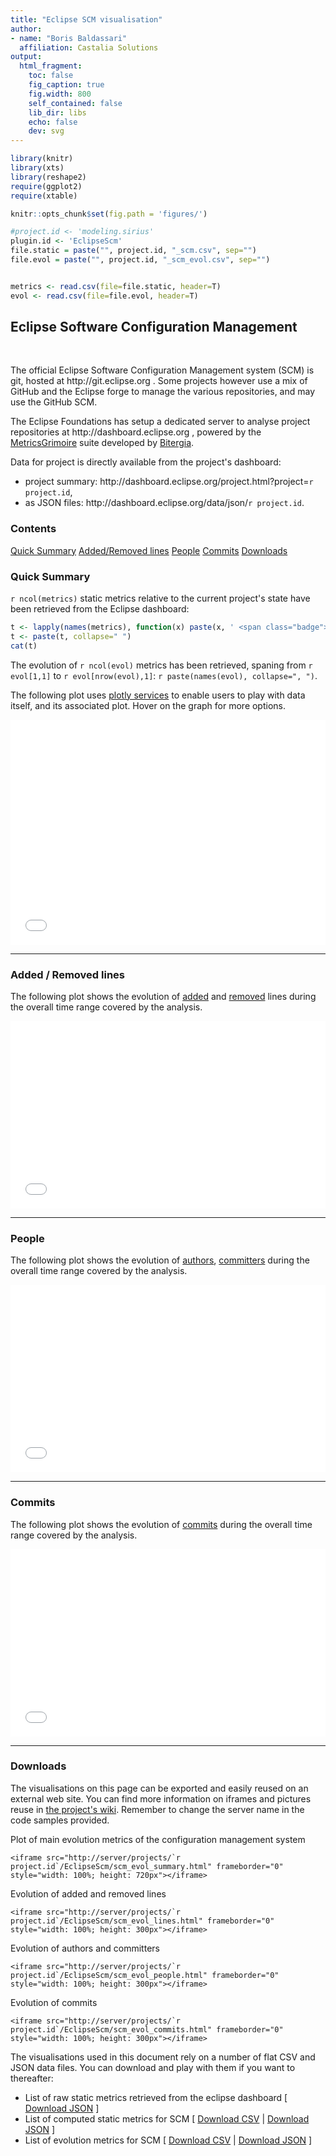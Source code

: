 ```yaml
---
title: "Eclipse SCM visualisation"
author:
- name: "Boris Baldassari"
  affiliation: Castalia Solutions
output:
  html_fragment:
    toc: false
    fig_caption: true
    fig.width: 800
    self_contained: false
    lib_dir: libs
    echo: false
    dev: svg
---
```


```r

library(knitr)
library(xts)
library(reshape2)
require(ggplot2)
require(xtable)

knitr::opts_chunk$set(fig.path = 'figures/')

#project.id <- 'modeling.sirius'
plugin.id <- 'EclipseScm'
file.static = paste("", project.id, "_scm.csv", sep="")
file.evol = paste("", project.id, "_scm_evol.csv", sep="")


metrics <- read.csv(file=file.static, header=T)
evol <- read.csv(file=file.evol, header=T)

```

## Eclipse Software Configuration Management

<br />

<div class="row"><div class="col-sm-7">

The official Eclipse Software Configuration Management system (SCM) is git, hosted at http://git.eclipse.org . Some projects however use a mix of GitHub and the Eclipse forge to manage the various repositories, and may use the GitHub SCM.

The Eclipse Foundations has setup a dedicated server to analyse project repositories at http://dashboard.eclipse.org , powered by the [MetricsGrimoire](https://metricsgrimoire.github.io/) suite developed by [Bitergia](http://bitergia.com).

Data for project is directly available from the project&apos;s dashboard:

* project summary: http://dashboard.eclipse.org/project.html?project=`r project.id`, 
* as JSON files: http://dashboard.eclipse.org/data/json/`r project.id`.

</div><div class="col-sm-4">
  <div class="panel panel-default">
  <div class="panel-heading"><h3 class="panel-title">Contents</h3></div>
  <div class="list-group">
  <a href="#summary" class="list-group-item">Quick Summary</a>
  <a href="#added-removed" class="list-group-item">Added/Removed lines</a>
  <a href="#people" class="list-group-item">People</a>
  <a href="#commits" class="list-group-item">Commits</a>
  <a href="#downloads" class="list-group-item">Downloads</a>
  </div>
  </div>
</div></div>

### <a name="quick-summary"></a>Quick Summary

``r ncol(metrics)`` static metrics relative to the current project&apos;s state have been retrieved from the Eclipse dashboard:

```r
t <- lapply(names(metrics), function(x) paste(x, ' <span class="badge">', metrics[[x]], '</span>, ', sep=''))
t <- paste(t, collapse=" ")
cat(t)
```

The evolution of ``r ncol(evol)`` metrics has been retrieved, spaning from ``r evol[1,1]`` to ``r evol[nrow(evol),1]``: ``r paste(names(evol), collapse=", ")``.

The following plot uses [plotly services](http://plot.ly) to enable users to play with data itself, and its associated plot. Hover on the graph for more options.

<iframe src="/projects/`r project.id`/EclipseScm/scm_evol_summary.html" frameborder="0" style="width: 100%; height: 360px"></iframe>

-----

### <a name="added-removed"></a>Added / Removed lines

The following plot shows the evolution of [added](/documentation/metrics#SCM_ADDED_LINES) and [removed](/documentation/metrics#SCM_REMOVED_LINES) lines during the overall time range covered by the analysis. 

<div class="row"><div class="col-md-12">

<iframe src="/projects/`r project.id`/EclipseScm/scm_evol_lines.html" frameborder="0" style="width: 100%; height: 300px"></iframe>

</div></div>

-----

### <a name="people"></a>People

The following plot shows the evolution of [authors](/documentation/metrics#SCM_AUTHORS), [committers](/documentation/metrics#SCM_COMMITTERS) during the overall time range covered by the analysis. 

<iframe src="/projects/`r project.id`/EclipseScm/scm_evol_people.html" frameborder="0" style="width: 100%; height: 300px"></iframe>

-----

### <a name="commits"></a>Commits

The following plot shows the evolution of [commits](/documentation/metrics#SCM_COMMITS) during the overall time range covered by the analysis. 

<iframe src="/projects/`r project.id`/EclipseScm/scm_evol_commits.html" frameborder="0" style="width: 100%; height: 300px"></iframe>

-----

### <a name="downloads"></a>Downloads

The visualisations on this page can be exported and easily reused on an external web site. You can find more information on iframes and pictures reuse in [the project&apos;s wiki](https://bitbucket.org/BorisBaldassari/alambic/wiki/Using_autogenerated_pictures/). Remember to change the server name in the code samples provided.

Plot of main evolution metrics of the configuration management system

    <iframe src="http://server/projects/`r project.id`/EclipseScm/scm_evol_summary.html" frameborder="0" style="width: 100%; height: 720px"></iframe>
    
Evolution of added and removed lines

    <iframe src="http://server/projects/`r project.id`/EclipseScm/scm_evol_lines.html" frameborder="0" style="width: 100%; height: 300px"></iframe>

Evolution of authors and committers

    <iframe src="http://server/projects/`r project.id`/EclipseScm/scm_evol_people.html" frameborder="0" style="width: 100%; height: 300px"></iframe>

Evolution of commits

    <iframe src="http://server/projects/`r project.id`/EclipseScm/scm_evol_commits.html" frameborder="0" style="width: 100%; height: 300px"></iframe>

The visualisations used in this document rely on a number of flat CSV and JSON data files. You can download and play with them if you want to thereafter:

* List of raw static metrics retrieved from the eclipse dashboard [ <a href="import_scm.json">Download JSON</a> ]
* List of computed static metrics for SCM [ <a href="metrics_scm.csv">Download CSV</a> | <a href="metrics_scm.json">Download JSON</a> ]
* List of evolution metrics for SCM [ <a href="metrics_evol_scm.csv">Download CSV</a> | <a href="metrics_evol_scm.json">Download JSON</a> ]




